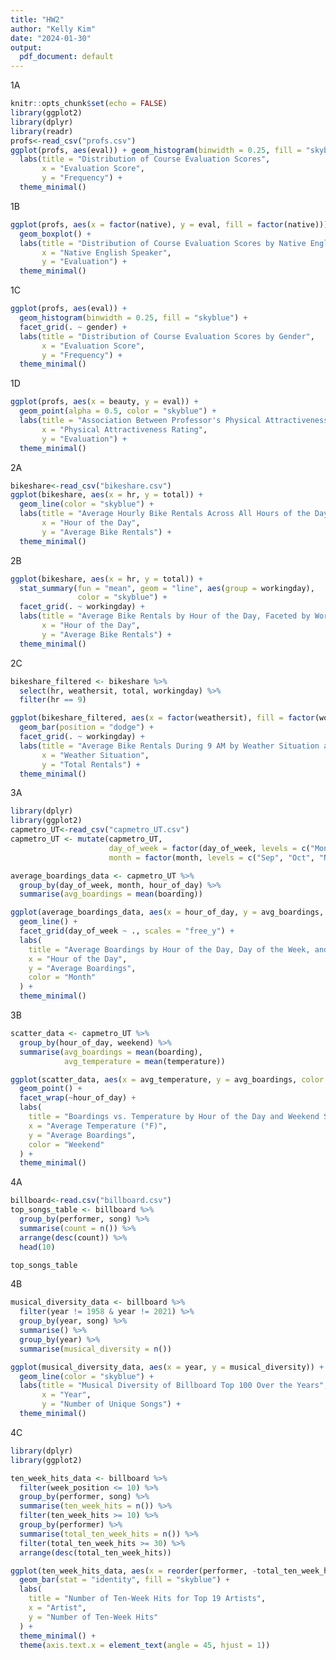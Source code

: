 ```yaml
---
title: "HW2"
author: "Kelly Kim"
date: "2024-01-30"
output:
  pdf_document: default
---
```


1A

```r
knitr::opts_chunk$set(echo = FALSE)
library(ggplot2)
library(dplyr)
library(readr)
profs<-read_csv("profs.csv")
ggplot(profs, aes(eval)) + geom_histogram(binwidth = 0.25, fill = "skyblue") +
  labs(title = "Distribution of Course Evaluation Scores",
       x = "Evaluation Score",
       y = "Frequency") +
  theme_minimal()
```

1B

```r
ggplot(profs, aes(x = factor(native), y = eval, fill = factor(native))) +
  geom_boxplot() +
  labs(title = "Distribution of Course Evaluation Scores by Native English Speaker Status",
       x = "Native English Speaker",
       y = "Evaluation") +
  theme_minimal()
```

1C

```r
ggplot(profs, aes(eval)) +
  geom_histogram(binwidth = 0.25, fill = "skyblue") +
  facet_grid(. ~ gender) +
  labs(title = "Distribution of Course Evaluation Scores by Gender",
       x = "Evaluation Score",
       y = "Frequency") +
  theme_minimal()

```

1D

```r
ggplot(profs, aes(x = beauty, y = eval)) +
  geom_point(alpha = 0.5, color = "skyblue") +
  labs(title = "Association Between Professor's Physical Attractiveness and Course Evaluations",
       x = "Physical Attractiveness Rating",
       y = "Evaluation") +
  theme_minimal()
```

2A

```r
bikeshare<-read_csv("bikeshare.csv")
ggplot(bikeshare, aes(x = hr, y = total)) +
  geom_line(color = "skyblue") +
  labs(title = "Average Hourly Bike Rentals Across All Hours of the Day",
       x = "Hour of the Day",
       y = "Average Bike Rentals") +
  theme_minimal()
```

2B

```r
ggplot(bikeshare, aes(x = hr, y = total)) +
  stat_summary(fun = "mean", geom = "line", aes(group = workingday),
               color = "skyblue") +
  facet_grid(. ~ workingday) +
  labs(title = "Average Bike Rentals by Hour of the Day, Faceted by Working Day",
       x = "Hour of the Day",
       y = "Average Bike Rentals") +
  theme_minimal()
```

2C

```r
bikeshare_filtered <- bikeshare %>%
  select(hr, weathersit, total, workingday) %>%
  filter(hr == 9)

ggplot(bikeshare_filtered, aes(x = factor(weathersit), fill = factor(workingday))) +
  geom_bar(position = "dodge") +
  facet_grid(. ~ workingday) +
  labs(title = "Average Bike Rentals During 9 AM by Weather Situation and Working Day",
       x = "Weather Situation",
       y = "Total Rentals") +
  theme_minimal()
```

3A

```r
library(dplyr)
library(ggplot2)
capmetro_UT<-read_csv("capmetro_UT.csv")
capmetro_UT <- mutate(capmetro_UT,
                      day_of_week = factor(day_of_week, levels = c("Mon", "Tue", "Wed", "Thu", "Fri", "Sat", "Sun")),
                      month = factor(month, levels = c("Sep", "Oct", "Nov")))

average_boardings_data <- capmetro_UT %>%
  group_by(day_of_week, month, hour_of_day) %>%
  summarise(avg_boardings = mean(boarding))

ggplot(average_boardings_data, aes(x = hour_of_day, y = avg_boardings, color = month)) +
  geom_line() +
  facet_grid(day_of_week ~ ., scales = "free_y") +
  labs(
    title = "Average Boardings by Hour of the Day, Day of the Week, and Month",
    x = "Hour of the Day",
    y = "Average Boardings",
    color = "Month"
  ) +
  theme_minimal()
```

3B

```r
scatter_data <- capmetro_UT %>%
  group_by(hour_of_day, weekend) %>%
  summarise(avg_boardings = mean(boarding),
            avg_temperature = mean(temperature))

ggplot(scatter_data, aes(x = avg_temperature, y = avg_boardings, color = weekend)) +
  geom_point() +
  facet_wrap(~hour_of_day) +
  labs(
    title = "Boardings vs. Temperature by Hour of the Day and Weekend Status",
    x = "Average Temperature (°F)",
    y = "Average Boardings",
    color = "Weekend"
  ) +
  theme_minimal()
```

4A

```r
billboard<-read.csv("billboard.csv")
top_songs_table <- billboard %>%
  group_by(performer, song) %>%
  summarise(count = n()) %>%
  arrange(desc(count)) %>%
  head(10)

top_songs_table
```

4B

```r
musical_diversity_data <- billboard %>%
  filter(year != 1958 & year != 2021) %>%  
  group_by(year, song) %>%
  summarise() %>%
  group_by(year) %>%
  summarise(musical_diversity = n())

ggplot(musical_diversity_data, aes(x = year, y = musical_diversity)) +
  geom_line(color = "skyblue") +
  labs(title = "Musical Diversity of Billboard Top 100 Over the Years",
       x = "Year",
       y = "Number of Unique Songs") +
  theme_minimal()
```

4C


```r
library(dplyr)
library(ggplot2)

ten_week_hits_data <- billboard %>%
  filter(week_position <= 10) %>%
  group_by(performer, song) %>%
  summarise(ten_week_hits = n()) %>%
  filter(ten_week_hits >= 10) %>%
  group_by(performer) %>%
  summarise(total_ten_week_hits = n()) %>%
  filter(total_ten_week_hits >= 30) %>%
  arrange(desc(total_ten_week_hits))

ggplot(ten_week_hits_data, aes(x = reorder(performer, -total_ten_week_hits), y = total_ten_week_hits)) +
  geom_bar(stat = "identity", fill = "skyblue") +
  labs(
    title = "Number of Ten-Week Hits for Top 19 Artists",
    x = "Artist",
    y = "Number of Ten-Week Hits"
  ) +
  theme_minimal() +
  theme(axis.text.x = element_text(angle = 45, hjust = 1))


```


